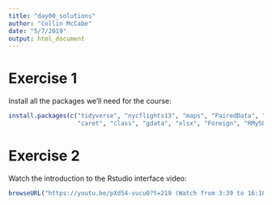 ```yaml
---
title: "day00_solutions"
author: "Collin McCabe"
date: "5/7/2019"
output: html_document
---
```

# Exercise 1

Install all the packages we'll need for the course:

```r
install.packages(c("tidyverse", "nycflights13", "maps", "PairedData", "olsrr",
                   "caret", "class", "gdata", "xlsx", "Foreign", "RMySQL"))
```

# Exercise 2

Watch the introduction to the Rstudio interface video:

```r
browseURL("https://youtu.be/pXd54-vucu0?t=219 (Watch from 3:39 to 16:18)")
```
